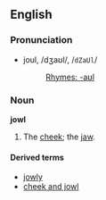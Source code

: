 ==English==

===Pronunciation===
*joul, /dʒaʊl/, /<tt>dZaUl</tt>/ 
*:[[Rhymes:English:-aʊl|Rhymes: -aʊl]]

===Noun===
'''jowl'''

#The [[cheek]]; the [[jaw]].

====Derived terms====
*[[jowly]]
*[[cheek and jowl]]